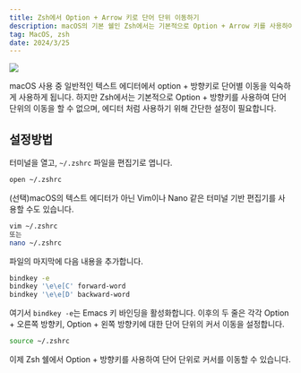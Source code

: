 ```yaml
---
title: Zsh에서 Option + Arrow 키로 단어 단위 이동하기
description: macOS의 기본 쉘인 Zsh에서는 기본적으로 Option + Arrow 키를 사용하여 이러한 이동을 할 수 없습니다. 하지만 간단한 설정을 통해 이 기능을 활성화할 수 있습니다.
tag: MacOS, zsh
date: 2024/3/25
---
```


![](https://velog.velcdn.com/images/freejak5520/post/e132366f-b95b-49ad-91bf-4641631cc8b3/image.gif)

macOS 사용 중 일반적인 텍스트 에디터에서 option + 방향키로 단어별 이동을 익숙하게 사용하게 됩니다.
하지만 Zsh에서는 기본적으로 Option + 방향키를 사용하여 단어 단위의 이동을 할 수 없으며, 에디터 처럼 사용하기 위해 간단한 설정이 필요합니다.

## 설정방법
터미널을 열고, `~/.zshrc` 파일을 편집기로 엽니다.
```bash
open ~/.zshrc
```
(선택)macOS의 텍스트 에디터가 아닌 Vim이나 Nano 같은 터미널 기반 편집기를 사용할 수도 있습니다.
```bash
vim ~/.zshrc
또는
nano ~/.zshrc
```
파일의 마지막에 다음 내용을 추가합니다.
```bash
bindkey -e
bindkey '\e\e[C' forward-word
bindkey '\e\e[D' backward-word
```
여기서 `bindkey -e`는 Emacs 키 바인딩을 활성화합니다.
이후의 두 줄은 각각 Option + 오른쪽 방향키, Option + 왼쪽 방향키에 대한 단어 단위의 커서 이동을 설정합니다.
```bash
source ~/.zshrc
```
이제 Zsh 쉘에서 Option + 방향키를 사용하여 단어 단위로 커서를 이동할 수 있습니다.